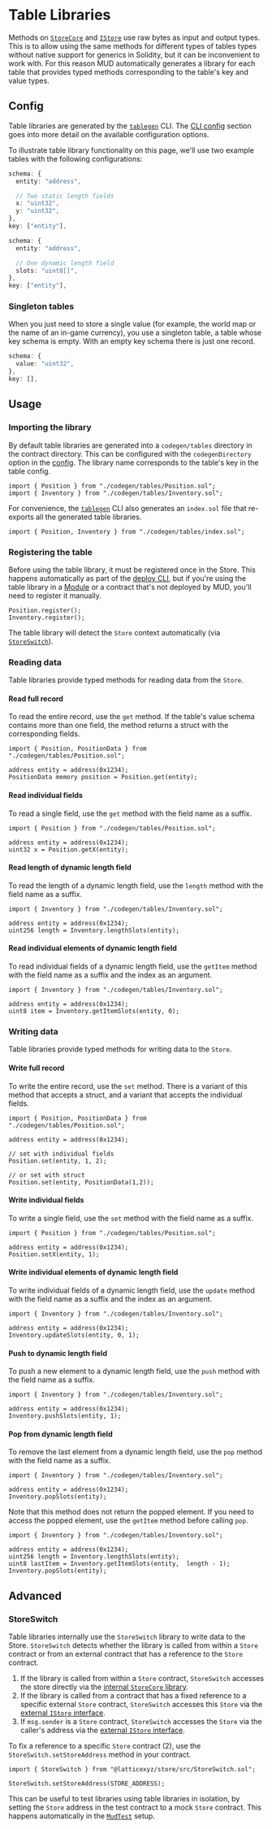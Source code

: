 # Table Libraries

Methods on [`StoreCore`](../references/store-core) and [`IStore`](../references/store) use raw bytes as input and output types.
This is to allow using the same methods for different types of tables types without native support for generics in Solidity, but it can be inconvenient to work with.
For this reason MUD automatically generates a library for each table that provides typed methods corresponding to the table's key and value types.

## Config

Table libraries are generated by the [`tablegen`](../cli/tablegen) CLI.
The [CLI config](/cli/config) section goes into more detail on the available configuration options.

To illustrate table library functionality on this page, we'll use two example tables with the following configurations:

```ts filename="Position"
schema: {
  entity: "address",

  // Two static length fields
  x: "uint32",
  y: "uint32",
},
key: ["entity"],
```

```ts filename="Inventory"
schema: {
  entity: "address",

  // One dynamic length field
  slots: "uint8[]",
},
key: ["entity"],
```

### Singleton tables

When you just need to store a single value (for example, the world map or the name of an in-game currency), you use a singleton table, a table whose key schema is empty.
With an empty key schema there is just one record.

```ts filename="Counter"
schema: {
  value: "uint32",
},
key: [],
```

## Usage

### Importing the library

By default table libraries are generated into a `codegen/tables` directory in the contract directory.
This can be configured with the `codegenDirectory` option in the [config](/cli/config).
The library name corresponds to the table's key in the table config.

```solidity
import { Position } from "./codegen/tables/Position.sol";
import { Inventory } from "./codegen/tables/Inventory.sol";
```

For convenience, the [`tablegen`](../cli/tablegen) CLI also generates an `index.sol` file that re-exports all the generated table libraries.

```solidity
import { Position, Inventory } from "./codegen/tables/index.sol";
```

### Registering the table

Before using the table library, it must be registered once in the Store.
This happens automatically as part of the [deploy CLI](/cli/deploy), but if you're using the table library in a [Module](/world/modules) or a contract that's not deployed by MUD, you'll need to register it manually.

```solidity
Position.register();
Inventory.register();
```

The table library will detect the `Store` context automatically (via [`StoreSwitch`](#storeswitch)).

### Reading data

Table libraries provide typed methods for reading data from the `Store`.

#### Read full record

To read the entire record, use the `get` method.
If the table's value schema contains more than one field, the method returns a struct with the corresponding fields.

```solidity copy
import { Position, PositionData } from "./codegen/tables/Position.sol";

address entity = address(0x1234);
PositionData memory position = Position.get(entity);
```

#### Read individual fields

To read a single field, use the `get` method with the field name as a suffix.

```solidity copy
import { Position } from "./codegen/tables/Position.sol";

address entity = address(0x1234);
uint32 x = Position.getX(entity);
```

#### Read length of dynamic length field

To read the length of a dynamic length field, use the `length` method with the field name as a suffix.

```solidity copy
import { Inventory } from "./codegen/tables/Inventory.sol";

address entity = address(0x1234);
uint256 length = Inventory.lengthSlots(entity);
```

#### Read individual elements of dynamic length field

To read individual fields of a dynamic length field, use the `getItem` method with the field name as a suffix and the index as an argument.

```solidity copy
import { Inventory } from "./codegen/tables/Inventory.sol";

address entity = address(0x1234);
uint8 item = Inventory.getItemSlots(entity, 0);
```

### Writing data

Table libraries provide typed methods for writing data to the `Store`.

#### Write full record

To write the entire record, use the `set` method.
There is a variant of this method that accepts a struct, and a variant that accepts the individual fields.

```solidity copy
import { Position, PositionData } from "./codegen/tables/Position.sol";

address entity = address(0x1234);

// set with individual fields
Position.set(entity, 1, 2);

// or set with struct
Position.set(entity, PositionData(1,2));
```

#### Write individual fields

To write a single field, use the `set` method with the field name as a suffix.

```solidity copy
import { Position } from "./codegen/tables/Position.sol";

address entity = address(0x1234);
Position.setX(entity, 1);
```

#### Write individual elements of dynamic length field

To write individual fields of a dynamic length field, use the `update` method with the field name as a suffix and the index as an argument.

```solidity copy
import { Inventory } from "./codegen/tables/Inventory.sol";

address entity = address(0x1234);
Inventory.updateSlots(entity, 0, 1);
```

#### Push to dynamic length field

To push a new element to a dynamic length field, use the `push` method with the field name as a suffix.

```solidity copy
import { Inventory } from "./codegen/tables/Inventory.sol";

address entity = address(0x1234);
Inventory.pushSlots(entity, 1);
```

#### Pop from dynamic length field

To remove the last element from a dynamic length field, use the `pop` method with the field name as a suffix.

```solidity copy
import { Inventory } from "./codegen/tables/Inventory.sol";

address entity = address(0x1234);
Inventory.popSlots(entity);
```

Note that this method does not return the popped element.
If you need to access the popped element, use the `getItem` method before calling `pop`.

```solidity copy
import { Inventory } from "./codegen/tables/Inventory.sol";

address entity = address(0x1234);
uint256 length = Inventory.lengthSlots(entity);
uint8 lastItem = Inventory.getItemSlots(entity,  length - 1);
Inventory.popSlots(entity);
```

## Advanced

### StoreSwitch

Table libraries internally use the `StoreSwitch` library to write data to the Store.
`StoreSwitch` detects whether the library is called from within a `Store` contract or from an external contract that has a reference to the `Store` contract.

1. If the library is called from within a `Store` contract, `StoreSwitch` accesses the store directly via the [internal `StoreCore` library](./reference/store-core).
2. If the library is called from a contract that has a fixed reference to a specific external `Store` contract, `StoreSwitch` accesses this `Store` via the [external `IStore` interface](./reference/store).
3. If `msg.sender` is a `Store` contract, `StoreSwitch` accesses the `Store` via the caller's address via the [external `IStore` interface](./reference/store).

To fix a reference to a specific `Store` contract (2), use the `StoreSwitch.setStoreAddress` method in your contract.

```solidity copy
import { StoreSwitch } from "@latticexyz/store/src/StoreSwitch.sol";

StoreSwitch.setStoreAddress(STORE_ADDRESS);
```

This can be useful to test libraries using table libraries in isolation, by setting the `Store` address in the test contract to a mock `Store` contract.
This happens automatically in the [`MudTest`](/cli/test) setup.
